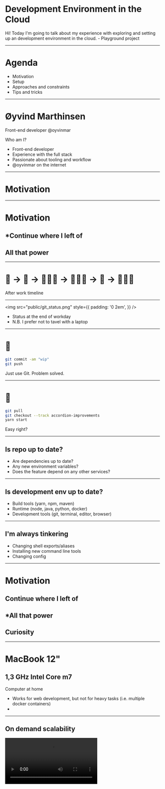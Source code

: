 


<Head>
  <title>Devenv in the cloud</title>
</Head>

<!--- Intro -->

# Development Environment in the Cloud

<Notes>
Hi! Today I'm going to talk about my experience with exploring and setting up an development environment in the cloud.
- Playground project

</Notes>

---

# Agenda

- Motivation
- Setup
- Approaches and constraints
- Tips and tricks

---

# Øyvind Marthinsen

Front-end developer
@oyvinmar

<Notes>

Who am I?

- Front-end developer
- Experience with the full stack
- Passionate about tooling and workflow
- @oyvinmar on the internet

</Notes>

<!--- Motivation -->

---

# Motivation

---

# Motivation

## \*Continue where I left of

## All that power

---

<h1><Flip>🏃</Flip> → <Flip>🚋</Flip> → 🧸👶🏻 → 👨🏻‍🍳 → 🛌 → 👨🏻‍💻</h1>

<Notes> After work timeline </Notes>

---

<img
  src="public/git_status.png"
  style={{
    padding: '0 2em',
  }}
/>

<Notes>

- Status at the end of workday
- N.B. I prefer not to tavel with a laptop

</Notes>

---

##

# :office:

```bash
git commit -am "wip"
git push
```

<Notes>

Just use Git. Problem solved.

</Notes>

---

# :house_with_garden:

```bash
git pull
git checkout --track accordion-improvements
yarn start
```

<Notes>

Easy right?

</Notes>

---

## Is repo up to date?

- Are dependencies up to date?
- Any new environment variables?
- Does the feature depend on any other services?

---

## Is development env up to date?

- Build tools (yarn, npm, maven)
- Runtime (node, java, python, docker)
- Development tools (git, terminal, editor, browser)

---

## I'm always tinkering

- Changing shell exports/aliases
- Installing new command line tools
- Changing config

---

# Motivation

## Continue where I left of

## \*All that power

## Curiosity

---

# MacBook 12"

## 1,3 GHz Intel Core m7

<Notes>

Computer at home

- Works for web development, but not for heavy tasks (i.e. multiple docker containers)
-

</Notes>

---

## On demand scalability

<video src="public/scalability.mp4" autoPlay loop />

---

# Curiosity

- Facebook/Google/Microsoft have internal solutions
- Great for onboarding?
- Develop on an tablet (i.e. iPad)

<Notes>

- Facebook/Google/Microsoft have internal solutions.
- Automating project development setup
- Good bye MacBook

</Notes>

---

<!--- Setup -->

# Cloud setup

- Cloud
- Client

---

<img src="public/DO_Logo_Horizontal_Blue.png" />

<Appear>

- Cheap and predictable pricing
- Simple interface
- Already had an account

</Appear>

---

## Server setup

- Ubuntu
- Development tools (git, Node.js, etc)
- SSH login
- NGINX
- Let's Encrypt

<Notes>

- Pretty strait forward.
- Ubuntu with firewall enabled.
- An alternative to NGINX is SSH port forwarding.

</Notes>

---

# Editing code

<video src="public/coding.mp4" autoPlay loop />

---

## Approaches

- SSH
- rsync + watchman
- Nuclide
- VSCode remote-development extension

---

## Keep it simple, stupid (KISS)

Use ssh and run vim or emacs on the server

<Notes>

- I prefer VSCode

</Notes>

---

## rsync + watchman

<img
  src="public/rsync_logo.png"
  style={{
    padding: '0 2em',
  }}
/>

<img
  src="public/watchman_logo.png"
  style={{
    padding: '0 2em',
  }}
/>

<Notes>

- Use watchman to watch for local file changes and use rsync to send them to the server

</Notes>

---

## All tooling must run locally

<Appear>
  <video src="public/throw_paper.mp4" autoPlay loop />
</Appear>

<Notes>

- For example linting, type checking, compiling etc
- Issues with git

</Notes>

---

<h1 style={{
display: 'flex',
fontFamily: '"Gotham Rounded A","Gotham Rounded B","Helvetica Neue",Arial,sans-serif',
}}>

  <img src="/public/nuclide_logo.png" style={{ height: '120px' }} /><span style={{marginLeft: '32px'}}>Nuclide</span>
</h1>

- The Facebook "IDE"
- Atom with a bunch of plugins
- Built in remote development support

---

<!--
<Split>
<div>

## Atom client

</div>
<div>

## Nuclide server

</div>
</Split>

---

-->

# Language Server Protocol (LSP)

<Notes>

- Standardized protocol for how an editor and a language server communicate. The server provides advanced language information.

</Notes>

---

<Invert>

<img src="public/language-server-sequence.png" />

</Invert>

<Notes>

- Example of how communication flows.
- Server enables features such as autocomplete, goto definition, or documentation on hover.

</Notes>

---

## Digging into Nuclide source

<video src="public/digging.mp4" autoPlay loop />

<Notes>

How complex is this stuff?

</Notes>

---

## Nuclide VSCode extension

Adds remote development capabilities to vscode

<Notes>

- Communicates with a fork of the nuclide server

</Notes>

---

## Nuclide VSCode extension

- File operations
- CVS communication
- LSP

---
